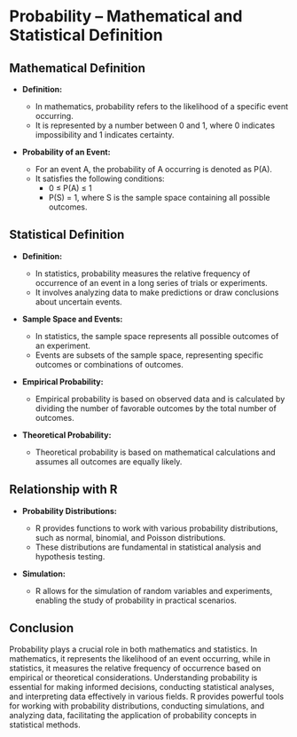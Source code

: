 # Probability – Mathematical and Statistical Definition

## Mathematical Definition

- **Definition:**
  - In mathematics, probability refers to the likelihood of a specific event occurring.
  - It is represented by a number between 0 and 1, where 0 indicates impossibility and 1 indicates certainty.

- **Probability of an Event:**
  - For an event A, the probability of A occurring is denoted as P(A).
  - It satisfies the following conditions:
    - 0 ≤ P(A) ≤ 1
    - P(S) = 1, where S is the sample space containing all possible outcomes.

## Statistical Definition

- **Definition:**
  - In statistics, probability measures the relative frequency of occurrence of an event in a long series of trials or experiments.
  - It involves analyzing data to make predictions or draw conclusions about uncertain events.

- **Sample Space and Events:**
  - In statistics, the sample space represents all possible outcomes of an experiment.
  - Events are subsets of the sample space, representing specific outcomes or combinations of outcomes.

- **Empirical Probability:**
  - Empirical probability is based on observed data and is calculated by dividing the number of favorable outcomes by the total number of outcomes.

- **Theoretical Probability:**
  - Theoretical probability is based on mathematical calculations and assumes all outcomes are equally likely.

## Relationship with R

- **Probability Distributions:**
  - R provides functions to work with various probability distributions, such as normal, binomial, and Poisson distributions.
  - These distributions are fundamental in statistical analysis and hypothesis testing.

- **Simulation:**
  - R allows for the simulation of random variables and experiments, enabling the study of probability in practical scenarios.

## Conclusion

Probability plays a crucial role in both mathematics and statistics. In mathematics, it represents the likelihood of an event occurring, while in statistics, it measures the relative frequency of occurrence based on empirical or theoretical considerations. Understanding probability is essential for making informed decisions, conducting statistical analyses, and interpreting data effectively in various fields. R provides powerful tools for working with probability distributions, conducting simulations, and analyzing data, facilitating the application of probability concepts in statistical methods.